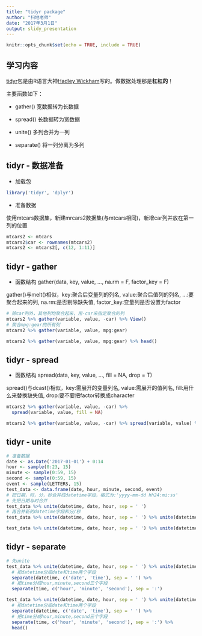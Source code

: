 ---
title: "tidyr package"
author: "扫地老师"
date: "2017年3月1日"
output: slidy_presentation
---

```{r setup, include=FALSE}
knitr::opts_chunk$set(echo = TRUE, include = TRUE)
```

## 学习内容

[tidyr](http://vita.had.co.nz/papers/tidy-data.html)包是由R语言大神[Hadley Wickham](http://hadley.nz/)写的。做数据处理那是**杠杠的**！

主要函数如下：

- gather() 宽数据转为长数据

- spread() 长数据转为宽数据

- unite() 多列合并为一列

- separate() 将一列分离为多列


## tidyr - 数据准备

- 加载包

```{r message = FALSE, warning = FALSE}
library('tidyr', 'dplyr')
```

- 准备数据

使用mtcars数据集，新建mrcars2数据集(与mtcars相同)，新增car列并放在第一列的位置

```{r results = 'hide'}
mtcars2 <- mtcars
mtcars2$car <- rownames(mtcars2)
mtcars2 <- mtcars2[, c(12, 1:11)]
```

## tidyr - gather

- 函数结构 gather(data, key, value, ..., na.rm = F, factor_key = F)

gather()与melt()相似，key:聚合后变量列的列名, value:聚合后值列的列名, ...:要聚合起来的列, na.rm:是否剔除缺失值, factor_key:变量列是否设置为factor

```{r results = 'hide'}
# 除car列外，其他列均聚合起来，用-car来指定聚合的列
mtcars2 %>% gather(variable, value, -car) %>% View()
# 聚合mpg:gear的所有列
mtcars2 %>% gather(variable, value, mpg:gear)
```
```{r echo = FALSE}
mtcars2 %>% gather(variable, value, mpg:gear) %>% head()
```

## tidyr - spread

- 函数结构 spread(data, key, value, ..., fill = NA, drop = T)

spread()与dcast()相似，key:需展开的变量列名, value:需展开的值列名, fill:用什么来替换缺失值, drop:要不要把factor转换成character

```{r results = 'hide'}
mtcars2 %>% gather(variable, value, -car) %>% 
  spread(variable, value, fill = NA)
```
```{r echo = FALSE}
mtcars2 %>% gather(variable, value, -car) %>% spread(variable, value) %>% head()
```

## tidyr - unite

```{r results = 'hide'}
# 准备数据
date <- as.Date('2017-01-01') + 0:14
hour <- sample(0:23, 15)
minute <- sample(0:59, 15)
second <- sample(0:59, 15)
event <- sample(LETTERS, 15)
test_data <- data.frame(date, hour, minute, second, event)
# 把日期，时，分，秒合并成datetime字段，格式为:'yyyy-mm-dd hh24:mi:ss'
# 先把日期与时合并
test_data %>% unite(datetime, date, hour, sep = ' ')
# 再合并新的datetime字段和分/秒
test_data %>% unite(datetime, date, hour, sep = ' ') %>% unite(datetime, minute, second, sep = ':')
```

```{r echo = FALSE}
test_data %>% unite(datetime, date, hour, sep = ' ') %>% unite(datetime, datetime, minute, second, sep = ':') %>% head()
```

## tidyr - separate

```{r results = 'hide'}
# 先unite
test_data %>% unite(datetime, date, hour, sep = ' ') %>% unite(datetime, datetime, minute, second, sep = ':') %>% 
  # 把datetime分成date和time两个字段
  separate(datetime, c('date', 'time'), sep = ' ') %>% 
  # 把time分成hour,minute,second三个字段
  separate(time, c('hour', 'minute', 'second'), sep = ':')
```

```{r echo = FALSE}
test_data %>% unite(datetime, date, hour, sep = ' ') %>% unite(datetime, datetime, minute, second, sep = ':') %>% 
  # 把datetime分成date和time两个字段
  separate(datetime, c('date', 'time'), sep = ' ') %>% 
  # 把time分成hour,minute,second三个字段
  separate(time, c('hour', 'minute', 'second'), sep = ':') %>%
  head()
```

